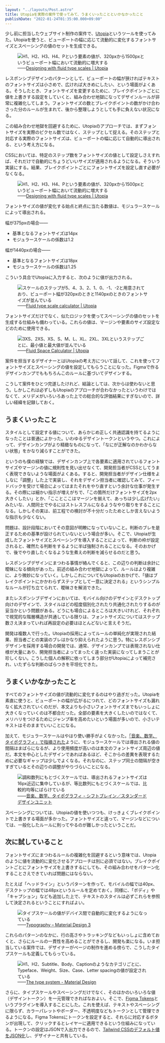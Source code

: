 ```yaml
---
layout: "../layouts/Post.astro"
title: Utopiaを実際の案件で使ってみて、うまくいったことといかなかったこと
publishDate: "2022-01-24T01:35:00.000+09:00"
---
```



少し前に担当したウェブサイト制作の案件で、[Utopia](https://utopia.fyi/)というツールを使ってみた。Utopiaを使うと、ビューポートの幅に応じて流動的に変化するフォントサイズとスペーシングの値のセットを生成できる。

<figure>
	<Image
		src={import('../assets/2022-01-24-retrospective-on-utopia/fluid-type-scale-visualisation.png')}
		alt="H1、H2、H3、H4、Pという要素の値が、320pxから1500pxというビューポート幅において流動的に増大する"
	/>
	<figcaption>&mdash;&mdash;<a href="https://utopia.fyi/blog/designing-with-fluid-type-scales">Designing with fluid type scales | Utopia</a></figcaption>
</figure>

レスポンシブデザインのパターンとして、ビューポートの幅が狭ければテキストのフォントサイズは小さめで、広ければ大きめにしたい、という場面がよくある。そうしたとき、フォントサイズを変更するために、ブレイクポイントごとに値を上書きする設定をしていくと、組み合わせ地獄になってデザインルールが非常に複雑化してしまう。フォントサイズの数とブレイクポイントの数がかけ合わさった分のルールが生まれて、後から整理しようとしても手に負えない状況になる。

この組み合わせ地獄を回避するために、Utopiaのアプローチでは、まずフォントサイズを実際のピクセル数ではなく、ステップとして捉える。そのステップと対応する実際のフォントサイズは、ビューポートの幅に応じて自動的に導出される、という考え方になる。

CSSにおいては、特定のステップ数をフォントサイズの値として設定しさえすれば、それだけで自動的にちょうどいいサイズが適用されるようになる。そういう実装にする。結果、ブレイクポイントごとにフォントサイズを設定し直す必要がなくなる。

<figure>
	<Image
		src={import('../assets/2022-01-24-retrospective-on-utopia/the-result.png')}
		alt="H1、H2、H3、H4、Pという要素の値が、320pxから1500pxというビューポート幅において流動的に増大する"
	/>
	<figcaption>&mdash;&mdash;<a href="https://utopia.fyi/blog/designing-with-fluid-type-scales">Designing with fluid type scales | Utopia</a></figcaption>
</figure>

フォントサイズの値が変化する始点と終点に当たる数値は、モジュラースケールによって導出される。

幅が375pxの場合&mdash;&mdash;

- 基準となるフォントサイズは14px
- モジュラースケールの係数は1.2

幅が1440pxの場合&mdash;&mdash;

- 基準となるフォントサイズは18px
- モジュラースケールの係数は1.25

こういう具合でUtopiaに入力すると、次のように値が出力される。

<figure>
	<Image
		src={import('../assets/2022-01-24-retrospective-on-utopia/calculated-font-sizes.png')}
		alt="スケールのステップが5、4、3、2、1、0、-1、-2と用意されており、ビューポート幅が320pxのときと1140pxのときのフォントサイズが並んでいる"
	/>
	<figcaption>&mdash;&mdash;<a href="https://utopia.fyi/type/calculator/">Fluid type scale calculator | Utopia</a></figcaption>
</figure>

フォントサイズだけでなく、似たロジックを使ってスペーシングの値のセットを生成する仕組みも備わっている。これらの値は、マージンや要素のサイズ設定などのために使用できる。

<figure>
	<Image
		src={import('../assets/2022-01-24-retrospective-on-utopia/individual-space-values.png')}
		alt="3XS、2XS、XS、S、M、L、XL、2XL、3XLというステップごとに、最小値と最大値が並んでいる"
	/>
	<figcaption>&mdash;&mdash;<a href="https://utopia.fyi/space/calculator/">Fluid Space Calculator | Utopia</a></figcaption>
</figure>

案件を担当するデザイナーとはUtopiaの考え方について話して、これを使ってフォントサイズとスペーシングの値を設定してもらうことになった。Figmaで作るデザインカンプでももちろんこのルールに基づいてデザインする。

こうして案件をひとつ完遂したけれど、結論としては、次からは使わないと思う。しかしこれは必ずしもUtopiaのアプローチが合わなかったというわけではなくて、メリデメがいろいろあった上での総合的な評価結果にすぎないので、詳しい経緯を記録しておく。

## うまくいったこと

スタイルとして設定する値について、あらかじめ正しく共通認識を持てるようになったことは普通によかった。いわゆるデザイントークンというやつ。これによって、デザインカンプがより精緻なものになって、「なにが正解なのかわからない状態」をかなり減らすことができた。

というのも僕の経験では、デザインカンプ上で各要素に適用されているフォントサイズやマージンの値に規則性を見い出せなくて、開発担当者がCSSとしてうまく表現できないような場面がよくある。すると、開発担当者がデザイン仕様をよしなに「調整」した上で実装し、それをデザイン担当者に確認してみて、フィードバックを受けて場合によってはまたそれをやり直すという余計な仕事が発生する。その際には細かい指示が増えがちで、「この箇所だけフォントサイズを2px大きくしたい」とか、「こことここはマージンを揃えて、あっちは少し広げたい」みたいな、人間同士でやるにはストレスフルになるようなやり取りをすることになる。しかしその実は、前工程での検討が不十分だったためとしか言えないような指示も少なくない。

問題は、設計段階においてその意図が明瞭になっていないこと。判断のブレを是正するための基準が設けられていないという場合が多い。そこで、Utopiaが生成したフォントサイズとスペーシングを導入することによって、判断の枠が設定されると、確然たる判断をするように半ば強制されることになる。そのおかげで、後でやり直したくなるような生煮えの判断を減らせるのだと思う。

レスポンシブデザインにまつわる事情が絡んでくると、この辺りの判断は余計に曖昧になる傾向があった。前述の組み合わせ地獄によって、ルールはより複雑に、より微妙になっていく。しかしこれについてもUtopiaのおかげで、「値はブレイクポイントにかかわらずステップとして一意に決定される」というシンプルなルールが打ち立てられて、曖昧さを解消できた。

またレスポンシブデザインにおいては、モバイル向けのデザインとデスクトップ向けのデザインで、スタイルはどの程度個別化されたり共通化されたりするのが妥当かという問題がある。どうにも場合によるところは大きいけれど、それぞれで視覚的な階層構造が共通している限りは、フォントサイズについてはステップ数さえ決まっていれば再設定の必要はほとんどないと言えそうだ。

開発は複数人で行った。Utopiaの採用によってルールの単純化が実現された結果、担当者ごとの実装のブレはかなり抑えられたように思う。特にレスポンシブデザインを採用する場合の開発では、通常、デザインカンプでは表現されない仕様が大量にあり、開発担当者によってまったく違った実装になってしまうことが珍しくない。こうした個人の解釈に依ってしまう部分がUtopiaによって補完され、いたずらな判断のばらつきを平坦化できた。

## うまくいかなかったこと

すべてのフォントサイズの値が流動的に変化するのはやり過ぎだった。Utopiaを素直に使うと、ビューポートの幅が広がるにつれて、どのフォントサイズも漏れなく拡大されていくのだが、本文よりも小さいフォントサイズまでもいっしょに大きくなっていくのは不都合だった。全部の要素を大きくしたいのではなくて、メリハリをつけるためにジャンプ率を高めたいという場面が多いので、小さいテキストはそのままでいいことになる。

加えて、モジュラースケールはやはり使い勝手がよくなかった。[「音楽、数学、タイポグラフィ」で指摘された](https://standard.shiftbrain.com/blog/music-math-typography)ように、モジュラースケールでは導出される値の間隔はまばらになるが、より使用頻度が高いのは本文のフォントサイズ周辺の値だ。本文を中心としたデザインであればあるほど、そこからの差異を表現するために必要なギャップは少しでよくなる。それなのに、ステップ同士の間隔が空きすぎているとその辺りの調整がやりづらいことになる。

<figure>
	<Image
		src={import('../assets/2022-01-24-retrospective-on-utopia/scales.png')}
		alt="調和数列にもとづくスケールでは、導出されるフォントサイズは16px近辺に集中しているが、等比数列にもとづくスケールでは、比較的均等にばらけている"
	/>
	<figcaption>&mdash;&mdash;<a href="https://standard.shiftbrain.com/blog/music-math-typography">音楽、数学、タイポグラフィ - シフトブレイン／スタンダードデザインユニット</a></figcaption>
</figure>

スペーシングについては、Utopiaの値を使いつつも、けっきょくブレイクポイントで上書きする場面が多かった。フォントサイズと違って、マージンなどについては、一般化したルールに則ってやるのが難しかったということだ。

## 次に試していること

フォントサイズにまつわるルールの複雑化を回避するという意味では、Utopiaのように値を流動的に変化させるアプローチは別に必須ではない。ブレイクポイントごとにフォントサイズを上書きするにしても、その組み合わせをパターン化することさえできていれば問題にはならない。

たとえば「ヘッドライン」というパターンを作って、モバイルの幅では40px、デスクトップの幅では48pxというルールを定めておく。同様に、「ボディ」や「キャプション」なども追加した上で、テキストのスタイルは必ずこれらを参照して決定されるということにすればよい。

<figure>
	<Image
		src={import('../assets/2022-01-24-retrospective-on-utopia/adaptive-type-scale.png')}
		alt="タイプスケールの値がデバイス間で自動的に変化するようになっている"
	/>
	<figcaption>&mdash;&mdash;<a href="https://m3.material.io/styles/typography/overview">Typography – Material Design 3</a></figcaption>
</figure>

これらのパターンのなかに、行の高さやトラッキングなどもいっしょに含めておくと、さらにルールの一貫性を高めることができるし、開発も楽になる。いま担当している案件では、デザイナーがページの制作を進める傍らで、こうしたタイプスケールも定義してもらっている。

<figure>
	<Image
		src={import('../assets/2022-01-24-retrospective-on-utopia/type-scale.png')}
		alt="H1、H2、Subtitle、Body、Captionのようなカテゴリごとに、Typeface、Weight、Size、Case、Letter spacingの値が設定されている"
	/>
	<figcaption>&mdash;&mdash;<a href="https://material.io/design/typography/the-type-system.html#type-scale">The type system - Material Design</a></figcaption>
</figure>

さらに、タイプスケールやスペーシングだけでなく、そのほかのいろいろな値（デザイントークン）を一元管理できればなおよい。そこで、[Figma Tokens](https://jansix.at/resources/figma-tokens)というプラグインを導入することにした。これを使えば、テキストやスペーシングに限らず、カラーパレットやボーダー、不透明度などもトークンとして管理できるようになる。Figma Tokensにトークンを設定すると、それらに対応するボタンが出現して、クリックするとレイヤーに適用できるという仕組みになっている。トークンの設定はJSONで入出力できるので、[Tailwind CSSのデフォルト値をJSON化](https://gist.github.com/yuheiy/e1fc01fc0a4816924d1959221fdba46c)し、デザイナーと共有している。
